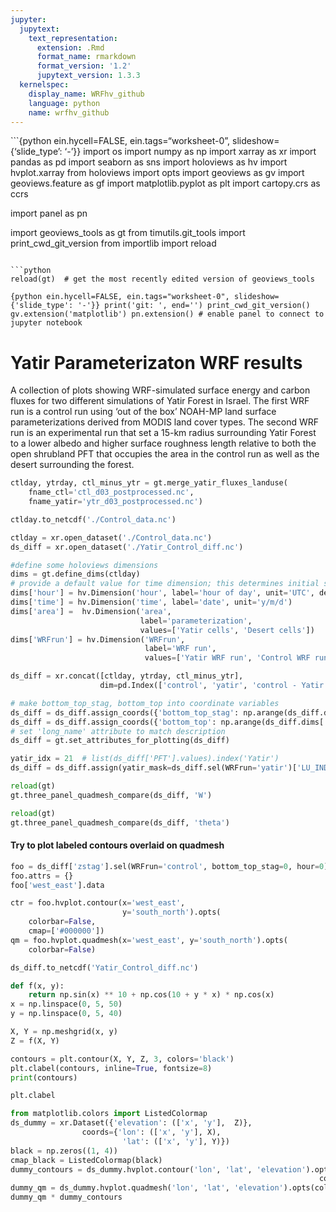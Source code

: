 ```yaml
---
jupyter:
  jupytext:
    text_representation:
      extension: .Rmd
      format_name: rmarkdown
      format_version: '1.2'
      jupytext_version: 1.3.3
  kernelspec:
    display_name: WRFhv_github
    language: python
    name: wrfhv_github
---
```


```{python ein.hycell=FALSE, ein.tags="worksheet-0", slideshow={'slide_type': '-'}}
import os
import numpy as np
import xarray as xr
import pandas as pd
import seaborn as sns
import holoviews as hv
import hvplot.xarray
from holoviews import opts
import geoviews as gv
import geoviews.feature as gf
import matplotlib.pyplot as plt
import cartopy.crs as ccrs

import panel as pn

import geoviews_tools as gt
from timutils.git_tools import print_cwd_git_version
from importlib import reload
```

```python
reload(gt)  # get the most recently edited version of geoviews_tools
```

```{python ein.hycell=FALSE, ein.tags="worksheet-0", slideshow={'slide_type': '-'}}
print('git: ', end='')
print_cwd_git_version()
gv.extension('matplotlib')
pn.extension() # enable panel to connect to jupyter notebook
```

# Yatir Parameterizaton WRF results

A collection of plots showing WRF-simulated surface energy and carbon fluxes for two different simulations of Yatir Forest in Israel.  The first WRF run is a control run using 'out of the box' NOAH-MP land surface parameterizations derived from MODIS land cover types.  The second WRF run is an experimental run that set a 15-km radius surrounding Yatir Forest to a lower albedo and higher surface roughness length relative to both the open shrubland PFT that occupies the area in the control run as well as the desert surrounding the forest.

```python
ctlday, ytrday, ctl_minus_ytr = gt.merge_yatir_fluxes_landuse(
    fname_ctl='ctl_d03_postprocessed.nc',
    fname_yatir='ytr_d03_postprocessed.nc')
```

```python
ctlday.to_netcdf('./Control_data.nc')
```

```python
ctlday = xr.open_dataset('./Control_data.nc')
ds_diff = xr.open_dataset('./Yatir_Control_diff.nc')
```

```python
#define some holoviews dimensions
dims = gt.define_dims(ctlday)
# provide a default value for time dimension; this determines initial slider position
dims['hour'] = hv.Dimension('hour', label='hour of day', unit='UTC', default=9)
dims['time'] = hv.Dimension('time', label='date', unit='y/m/d')
dims['area'] =  hv.Dimension('area', 
                             label='parameterization', 
                             values=['Yatir cells', 'Desert cells'])
dims['WRFrun'] = hv.Dimension('WRFrun', 
                              label='WRF run',
                              values=['Yatir WRF run', 'Control WRF run'])
```

```python
ds_diff = xr.concat([ctlday, ytrday, ctl_minus_ytr], 
                    dim=pd.Index(['control', 'yatir', 'control - Yatir'], name='WRFrun'))

# make bottom_top_stag, bottom_top into coordinate variables
ds_diff = ds_diff.assign_coords({'bottom_top_stag': np.arange(ds_diff.dims['bottom_top_stag'])})
ds_diff = ds_diff.assign_coords({'bottom_top': np.arange(ds_diff.dims['bottom_top'])})
# set 'long_name' attribute to match description
ds_diff = gt.set_attributes_for_plotting(ds_diff)

yatir_idx = 21  # list(ds_diff['PFT'].values).index('Yatir')  
ds_diff = ds_diff.assign(yatir_mask=ds_diff.sel(WRFrun='yatir')['LU_INDEX'] == yatir_idx)
```

```python
reload(gt)
gt.three_panel_quadmesh_compare(ds_diff, 'W')
```

```python
reload(gt)
gt.three_panel_quadmesh_compare(ds_diff, 'theta')
```

#### Try to plot labeled contours overlaid on quadmesh

```python
foo = ds_diff['zstag'].sel(WRFrun='control', bottom_top_stag=0, hour=0)
foo.attrs = {}
foo['west_east'].data
```

```python
ctr = foo.hvplot.contour(x='west_east', 
                         y='south_north').opts(
    colorbar=False,
    cmap=['#000000'])
qm = foo.hvplot.quadmesh(x='west_east', y='south_north').opts(
    colorbar=False)
```

```python
ds_diff.to_netcdf('Yatir_Control_diff.nc')
```

```python
def f(x, y):
    return np.sin(x) ** 10 + np.cos(10 + y * x) * np.cos(x)
x = np.linspace(0, 5, 50)
y = np.linspace(0, 5, 40)

X, Y = np.meshgrid(x, y)
Z = f(X, Y)

contours = plt.contour(X, Y, Z, 3, colors='black')
plt.clabel(contours, inline=True, fontsize=8)
print(contours)
```

```python
plt.clabel
```

```python
from matplotlib.colors import ListedColormap
ds_dummy = xr.Dataset({'elevation': (['x', 'y'],  Z)},
                coords={'lon': (['x', 'y'], X),
                         'lat': (['x', 'y'], Y)})
black = np.zeros((1, 4))
cmap_black = ListedColormap(black)
dummy_contours = ds_dummy.hvplot.contour('lon', 'lat', 'elevation').opts(cmap='RdBu',
                                                                     colorbar=False)
dummy_qm = ds_dummy.hvplot.quadmesh('lon', 'lat', 'elevation').opts(colorbar=False)
dummy_qm * dummy_contours
```

